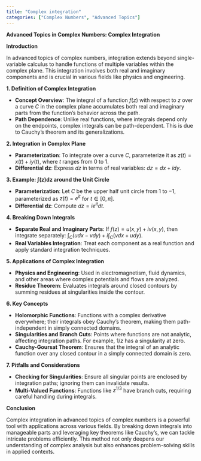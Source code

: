 ```yaml
---
title: "Complex integration"
categories: ["Complex Numbers", "Advanced Topics"]
---
```




**Advanced Topics in Complex Numbers: Complex Integration**

**Introduction**

In advanced topics of complex numbers, integration extends beyond single-variable calculus to handle functions of multiple variables within the complex plane. This integration involves both real and imaginary components and is crucial in various fields like physics and engineering.

**1. Definition of Complex Integration**

- **Concept Overview**: The integral of a function $f(z)$ with respect to $z$ over a curve $C$ in the complex plane accumulates both real and imaginary parts from the function's behavior across the path.
- **Path Dependence**: Unlike real functions, where integrals depend only on the endpoints, complex integrals can be path-dependent. This is due to Cauchy's theorem and its generalizations.

**2. Integration in Complex Plane**

- **Parameterization**: To integrate over a curve $C$, parameterize it as $z(t) = x(t) + iy(t)$, where $t$ ranges from 0 to 1.
- **Differential dz**: Express $dz$ in terms of real variables: $dz = dx + i dy$.

**3. Example: ∫(z)dz around the Unit Circle**

- **Parameterization**: Let $C$ be the upper half unit circle from $1$ to $-1$, parameterized as $z(t) = e^{it}$ for $t \in [0, \pi]$.
- **Differential dz**: Compute $dz = ie^{it} dt$.

**4. Breaking Down Integrals**

- **Separate Real and Imaginary Parts**: If $f(z) = u(x, y) + iv(x, y)$, then integrate separately: $\int_C (u dx - v dy) + i \int_C (v dx + u dy)$.
- **Real Variables Integration**: Treat each component as a real function and apply standard integration techniques.

**5. Applications of Complex Integration**

- **Physics and Engineering**: Used in electromagnetism, fluid dynamics, and other areas where complex potentials and flows are analyzed.
- **Residue Theorem**: Evaluates integrals around closed contours by summing residues at singularities inside the contour.

**6. Key Concepts**

- **Holomorphic Functions**: Functions with a complex derivative everywhere; their integrals obey Cauchy's theorem, making them path-independent in simply connected domains.
- **Singularities and Branch Cuts**: Points where functions are not analytic, affecting integration paths. For example, $1/z$ has a singularity at zero.
- **Cauchy-Goursat Theorem**: Ensures that the integral of an analytic function over any closed contour in a simply connected domain is zero.

**7. Pitfalls and Considerations**

- **Checking for Singularities**: Ensure all singular points are enclosed by integration paths; ignoring them can invalidate results.
- **Multi-Valued Functions**: Functions like $z^{1/3}$ have branch cuts, requiring careful handling during integrals.

**Conclusion**

Complex integration in advanced topics of complex numbers is a powerful tool with applications across various fields. By breaking down integrals into manageable parts and leveraging key theorems like Cauchy's, we can tackle intricate problems efficiently. This method not only deepens our understanding of complex analysis but also enhances problem-solving skills in applied contexts.
